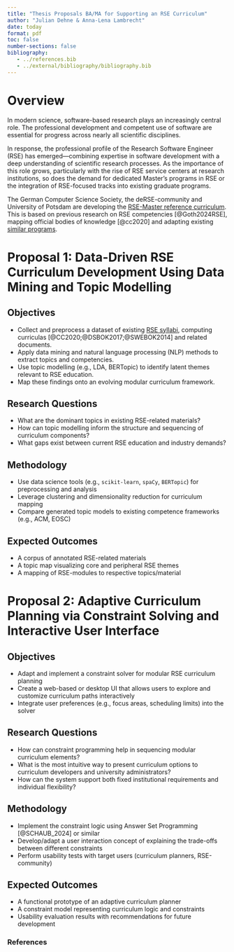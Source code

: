 ```yaml
---
title: "Thesis Proposals BA/MA for Supporting an RSE Curriculum"
author: "Julian Dehne & Anna-Lena Lambrecht"
date: today
format: pdf
toc: false
number-sections: false
bibliography:
   - ../references.bib
   - ../external/bibliography/bibliography.bib
---
```


# Overview

In modern science, software-based research plays an increasingly central role. The professional development and competent use of software are essential for progress across nearly all scientific disciplines.

In response, the professional profile of the Research Software Engineer (RSE) has emerged—combining expertise in software development with a deep understanding of scientific research processes. As the importance of this role grows, particularly with the rise of RSE service centers at research institutions, so does the demand for dedicated Master's programs in RSE or the integration of RSE-focused tracks into existing graduate programs.

The German Computer Science Society, the deRSE-community and University of Potsdam are developing the [RSE-Master reference curriculum](https://github.com/the-teachingRSE-project/RSE-Masters). This is based on previous research on RSE competencies [@Goth2024RSE], mapping official bodies of knowledge [@cc2020] and adapting existing [similar programs](https://de-rse.org/learn-and-teach/learn/#curricula-on-scientific-computing).

\newpage

# Proposal 1: Data-Driven RSE Curriculum Development Using Data Mining and Topic Modelling


## Objectives

- Collect and preprocess a dataset of existing [RSE syllabi](https://de-rse.org/learn-and-teach/learn/#curricula-on-scientific-computing), computing curriculas [@CC2020;@DSBOK2017;@SWEBOK2014] and related documents.
- Apply data mining and natural language processing (NLP) methods to extract topics and competencies.
- Use topic modelling (e.g., LDA, BERTopic) to identify latent themes relevant to RSE education.
- Map these findings onto an evolving modular curriculum framework.

## Research Questions

- What are the dominant topics in existing RSE-related materials?
- How can topic modelling inform the structure and sequencing of curriculum components?
- What gaps exist between current RSE education and industry demands?

## Methodology

- Use data science tools (e.g., `scikit-learn`, `spaCy`, `BERTopic`) for preprocessing and analysis
- Leverage clustering and dimensionality reduction for curriculum mapping
- Compare generated topic models to existing competence frameworks (e.g., ACM, EOSC)

## Expected Outcomes

- A corpus of annotated RSE-related materials
- A topic map visualizing core and peripheral RSE themes
- A mapping of RSE-modules to respective topics/material

\newpage

# Proposal 2: Adaptive Curriculum Planning via Constraint Solving and Interactive User Interface

## Objectives

- Adapt and implement a constraint solver for modular RSE curriculum planning
- Create a web-based or desktop UI that allows users to explore and customize curriculum paths interactively
- Integrate user preferences (e.g., focus areas, scheduling limits) into the solver

## Research Questions

- How can constraint programming help in sequencing modular curriculum elements?
- What is the most intuitive way to present curriculum options to curriculum developers and university administrators?
- How can the system support both fixed institutional requirements and individual flexibility?

## Methodology

- Implement the constraint logic using Answer Set Programming [@SCHAUB_2024] or similar
- Develop/adapt a user interaction concept of explaining the trade-offs between different constraints
- Perform usability tests with target users (curriculum planners, RSE-community)

## Expected Outcomes

- A functional prototype of an adaptive curriculum planner
- A constraint model representing curriculum logic and constraints
- Usability evaluation results with recommendations for future development

\newpage

### References

::: {#refs}
:::

